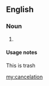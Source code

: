 ==English==

===Noun===
{{en-noun}}
# {{alternative spelling of|cancellation}}

====Usage notes====
This is trash

[[my:cancelation]]